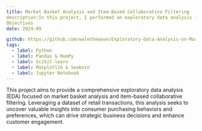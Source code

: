 ```yaml
---
title: Market Basket Analysis and Item-Based Collaborative Filtering
description:In this project, I performed an exploratory data analysis (EDA) focusing on Market Basket Analysis and Item-Based Collaborative Filtering. The objective was to uncover patterns in customer purchasing behavior and generate personalized product recommendations for the Bronze Segment.
Objectives
date: 2024-09

github: https://github.com/walethewave/Exploratory-Data-Analysis-on-Market-Basket-Analysis-and-Item-Based-Collaborative-Filtering
tags:
  - label: Python
  - label: Pandas & NumPy
  - label: Scikit-learn
  - label: Matplotlib & Seaborn
  - label: Jupyter Notebook
---
```


This project aims to provide a comprehensive exploratory data analysis (EDA) focused on market basket analysis and item-based collaborative filtering. Leveraging a dataset of retail transactions, this analysis seeks to uncover valuable insights into consumer purchasing behaviors and preferences, which can drive strategic business decisions and enhance customer engagement.

